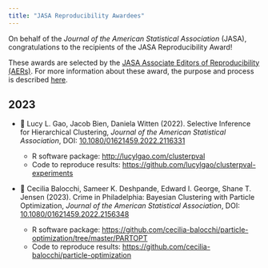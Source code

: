 ```yaml
---
title: "JASA Reproducibility Awardees"
---
```


On behalf of the _Journal of the American Statistical Association_ (JASA), congratulations to the recipients of the JASA Reproducibility Award! 

These awards are selected by the [JASA Associate Editors of Reproducibility (AERs)](about.qmd). For more information about these award, the purpose and process is described [here](index.qmd).


## 2023

- 🏅 Lucy L. Gao, Jacob Bien, Daniela Witten (2022). Selective Inference for Hierarchical Clustering, _Journal of the American Statistical Association_, DOI: [10.1080/01621459.2022.2116331](https://doi.org/10.1080/01621459.2022.2116331) 

  - R software package: [http://lucylgao.com/clusterpval](http://lucylgao.com/clusterpval)
  - Code to reproduce results: [https://github.com/lucylgao/clusterpval-experiments](https://github.com/lucylgao/clusterpval-experiments) 

- 🏅 Cecilia Balocchi, Sameer K. Deshpande, Edward I. George, Shane T. Jensen (2023). Crime in Philadelphia: Bayesian Clustering with Particle Optimization, _Journal of the American Statistical Association_, DOI: [10.1080/01621459.2022.2156348](https://doi.org/10.1080/01621459.2022.2156348)

  - R software package: [https://github.com/cecilia-balocchi/particle-optimization/tree/master/PARTOPT](https://github.com/cecilia-balocchi/particle-optimization/tree/master/PARTOPT)
  - Code to reproduce results: [https://github.com/cecilia-balocchi/particle-optimization](https://github.com/cecilia-balocchi/particle-optimization)	

